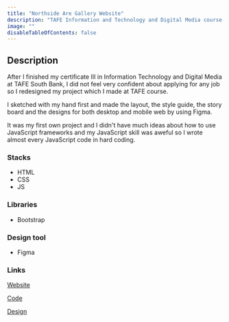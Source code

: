 ```yaml
---
title: "Northside Are Gallery Website"
description: "TAFE Information and Technology and Digital Media course project"
image: ""
disableTableOfContents: false
---
```


## Description

After I finished my certificate III in Information Technology and Digital Media at TAFE South Bank, I did not feel very confident about applying for any job so I redesigned my project which I made at TAFE course.

I sketched with my hand first and made the layout, the style guide, the story board and the designs for both desktop and mobile web by using Figma.

It was my first own project and I didn't have much ideas about how to use JavaScript frameworks and my JavaScript skill was aweful so I wrote almost every JavaScript code in hard coding.

### Stacks

- HTML
- CSS
- JS

### Libraries

- Bootstrap

### Design tool

- Figma

### Links

[Website](https://yoonjh517.github.io/nag/index.html)

[Code](https://github.com/yoonjh517/nag)

[Design](http://52.62.187.190/1638/)

